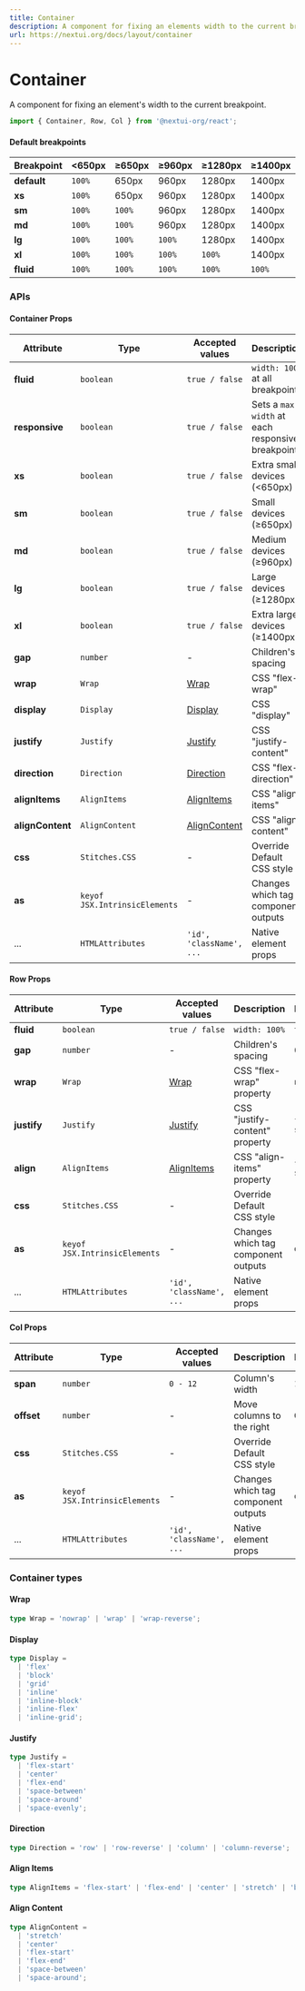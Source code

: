 ```yaml
---
title: Container
description: A component for fixing an elements width to the current breakpoint.
url: https://nextui.org/docs/layout/container
---
```


# Container

A component for fixing an element's width to the current breakpoint.

```jsx
import { Container, Row, Col } from '@nextui-org/react';
```

<CarbonAd />

<Spacer y={2} />

<Playground
  title="Default"
  desc="Container which sets a `max-width` and a default `gap` at each responsive breakpoint"
  files={containerContent.default_container}
/>

<Playground
  title="Fluid"
  desc="Container which its `width: 100%` at all breakpoints"
  files={containerContent.fluid}
/>

<Playground
  title="Breakpoints"
  desc="Setting it to a breakpoint `(xs, sm, md, lg, xl)` will set the `Container` as `fluid` until the specified breakpoint."
  files={containerContent.breakpoint}
/>

<Spacer y={2} />

#### Default breakpoints

| Breakpoint  | <650px | ≥650px | ≥960px | ≥1280px | ≥1400px |
| ----------- | ------ | ------ | ------ | ------- | ------- |
| **default** | `100%` | 650px  | 960px  | 1280px  | 1400px  |
| **xs**      | `100%` | 650px  | 960px  | 1280px  | 1400px  |
| **sm**      | `100%` | `100%` | 960px  | 1280px  | 1400px  |
| **md**      | `100%` | `100%` | 960px  | 1280px  | 1400px  |
| **lg**      | `100%` | `100%` | `100%` | 1280px  | 1400px  |
| **xl**      | `100%` | `100%` | `100%` | `100%`  | 1400px  |
| **fluid**   | `100%` | `100%` | `100%` | `100%`  | `100%`  |

<Playground
  title="Auto-layout columns"
  desc="When no column widths are specified the `Col` component will render equal width columns."
  files={containerContent.autoLayout}
/>

<Spacer y={3} />

### APIs

<Spacer y={2} />

#### Container Props

| Attribute        | Type                          | Accepted values                | Description                                      | Default |
| ---------------- | ----------------------------- | ------------------------------ | ------------------------------------------------ | ------- |
| **fluid**        | `boolean`                     | `true / false`                 | `width: 100%` at all breakpoints                 | `false` |
| **responsive**   | `boolean`                     | `true / false`                 | Sets a `max-width` at each responsive breakpoint | `true`  |
| **xs**           | `boolean`                     | `true / false`                 | Extra small devices (<650px)                     | `false` |
| **sm**           | `boolean`                     | `true / false`                 | Small devices (≥650px)                           | `false` |
| **md**           | `boolean`                     | `true / false`                 | Medium devices (≥960px)                          | `false` |
| **lg**           | `boolean`                     | `true / false`                 | Large devices (≥1280px)                          | `false` |
| **xl**           | `boolean`                     | `true / false`                 | Extra large devices (≥1400px)                    | `false` |
| **gap**          | `number`                      | -                              | Children's spacing                               | 2       |
| **wrap**         | `Wrap`                        | [Wrap](#wrap)                  | CSS "flex-wrap"                                  | `wrap`  |
| **display**      | `Display`                     | [Display](#display)            | CSS "display"                                    | `block` |
| **justify**      | `Justify`                     | [Justify](#justify)            | CSS "justify-content"                            | -       |
| **direction**    | `Direction`                   | [Direction](#direction)        | CSS "flex-direction"                             | -       |
| **alignItems**   | `AlignItems`                  | [AlignItems](#align-items)     | CSS "align-items"                                | -       |
| **alignContent** | `AlignContent`                | [AlignContent](#align-content) | CSS "align-content"                              | -       |
| **css**          | `Stitches.CSS`                | -                              | Override Default CSS style                       | -       |
| **as**           | `keyof JSX.IntrinsicElements` | -                              | Changes which tag component outputs              | `div`   |
| ...              | `HTMLAttributes`              | `'id', 'className', ...`       | Native element props                             | -       |

<Spacer y={1} />

#### Row Props

| Attribute   | Type                          | Accepted values            | Description                         | Default      |
| ----------- | ----------------------------- | -------------------------- | ----------------------------------- | ------------ |
| **fluid**   | `boolean`                     | `true / false`             | `width: 100%`                       | `true`       |
| **gap**     | `number`                      | -                          | Children's spacing                  | 0            |
| **wrap**    | `Wrap`                        | [Wrap](#wrap)              | CSS "flex-wrap" property            | `nowrap`     |
| **justify** | `Justify`                     | [Justify](#justify)        | CSS "justify-content" property      | `flex-start` |
| **align**   | `AlignItems`                  | [AlignItems](#align-items) | CSS "align-items" property          | `flex-start` |
| **css**     | `Stitches.CSS`                | -                          | Override Default CSS style          | -            |
| **as**      | `keyof JSX.IntrinsicElements` | -                          | Changes which tag component outputs | `div`        |
| ...         | `HTMLAttributes`              | `'id', 'className', ...`   | Native element props                | -            |

<Spacer y={1} />

#### Col Props

| Attribute  | Type                          | Accepted values          | Description                         | Default |
| ---------- | ----------------------------- | ------------------------ | ----------------------------------- | ------- |
| **span**   | `number`                      | `0 - 12`                 | Column's width                      | `12`    |
| **offset** | `number`                      | -                        | Move columns to the right           | `0`     |
| **css**    | `Stitches.CSS`                | -                        | Override Default CSS style          | -       |
| **as**     | `keyof JSX.IntrinsicElements` | -                        | Changes which tag component outputs | `div`   |
| ...        | `HTMLAttributes`              | `'id', 'className', ...` | Native element props                | -       |

<Spacer y={2} />

### Container types

<Spacer y={1} />

#### Wrap

```ts
type Wrap = 'nowrap' | 'wrap' | 'wrap-reverse';
```

#### Display

```ts
type Display =
  | 'flex'
  | 'block'
  | 'grid'
  | 'inline'
  | 'inline-block'
  | 'inline-flex'
  | 'inline-grid';
```

#### Justify

```ts
type Justify =
  | 'flex-start'
  | 'center'
  | 'flex-end'
  | 'space-between'
  | 'space-around'
  | 'space-evenly';
```

#### Direction

```ts
type Direction = 'row' | 'row-reverse' | 'column' | 'column-reverse';
```

#### Align Items

```ts
type AlignItems = 'flex-start' | 'flex-end' | 'center' | 'stretch' | 'baseline';
```

#### Align Content

```ts
type AlignContent =
  | 'stretch'
  | 'center'
  | 'flex-start'
  | 'flex-end'
  | 'space-between'
  | 'space-around';
```
